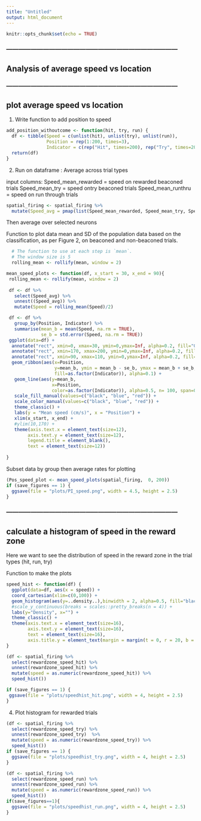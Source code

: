 ```yaml
---
title: "Untitled"
output: html_document
---
```


```r
knitr::opts_chunk$set(echo = TRUE)
```



### ------------------------------------------------------------------------------------ ###

## Analysis of average speed vs location 

### ------------------------------------------------------------------------------------ ###

## plot average speed vs location 

1. Write function to add position to speed
```r
add_position_withoutcome <- function(hit, try, run) {
  df <- tibble(Speed = c(unlist(hit), unlist(try), unlist(run)), 
               Position = rep(1:200, times=3), 
               Indicator = c(rep("Hit", times=200), rep("Try", times=200), rep("Run", times=200)))
  return(df)
}
```

2. Run on dataframe : Average across trial types

input columns: 
Speed_mean_rewarded = speed on rewarded beaconed trials
Speed_mean_try =  speed ontry beaconed trials
Speed_mean_runthru = speed on run through trials
```r
spatial_firing <- spatial_firing %>%
  mutate(Speed_avg = pmap(list(Speed_mean_rewarded, Speed_mean_try, Speed_mean_run), add_position_withoutcome))
```

Then average over selected neurons 

Function to plot data mean and SD of the population data based on the classification, as per Figure 2, on beaconed and non-beaconed trials.

```r
  # The function to use at each step is `mean`.
  # The window size is 5
  rolling_mean <- rollify(mean, window = 2)

```

```r
mean_speed_plots <- function(df, x_start = 30, x_end = 90){
 rolling_mean <- rollify(mean, window = 2)
 
 df <- df %>%
   select(Speed_avg) %>%
   unnest((Speed_avg)) %>%
   mutate(Speed = rolling_mean(Speed)/2)

 df <- df %>%
   group_by(Position, Indicator) %>%
   summarise(mean_b = mean(Speed, na.rm = TRUE),
             se_b = std.error(Speed, na.rm = TRUE))
 ggplot(data=df) +
  annotate("rect", xmin=0, xmax=30, ymin=0,ymax=Inf, alpha=0.2, fill="Grey60") +
  annotate("rect", xmin=170, xmax=200, ymin=0,ymax=Inf, alpha=0.2, fill="Grey60") +
  annotate("rect", xmin=90, xmax=110, ymin=0,ymax=Inf, alpha=0.2, fill="Chartreuse4") +
  geom_ribbon(aes(x=Position, 
                  y=mean_b, ymin = mean_b - se_b, ymax = mean_b + se_b, 
                  fill=as.factor(Indicator)), alpha=0.1) +
   geom_line(aes(y=mean_b, 
                 x=Position, 
                 color=as.factor(Indicator)), alpha=0.5, n= 100, span=0.2) +
   scale_fill_manual(values=c("black", "blue", "red")) +
   scale_color_manual(values=c("black", "blue", "red")) +
   theme_classic() +
   labs(y = "Mean speed (cm/s)", x = "Position") +
   xlim(x_start, x_end) +
   #ylim(10,170) +
   theme(axis.text.x = element_text(size=12),
        axis.text.y = element_text(size=12),
        legend.title = element_blank(),
        text = element_text(size=12))
 
}
```


Subset data by group then average rates for plotting          
```r
(Pos_speed_plot <- mean_speed_plots(spatial_firing,  0, 200))
if (save_figures == 1) {
  ggsave(file = "plots/PI_speed.png", width = 4.5, height = 2.5)
}
```



### ------------------------------------------------------------------------------------ ###

## calculate a histogram of speed in the reward zone

Here we want to see the distribution of speed in the reward zone in the trial types (hit, run, try)

Function to make the plots
```r
speed_hist <- function(df) {
  ggplot(data=df, aes(x = speed)) +
  coord_cartesian(xlim=c(0,100)) +
  geom_histogram(aes(y=..density..),binwidth = 2, alpha=0.5, fill="black") +
  #scale_y_continuous(breaks = scales::pretty_breaks(n = 4)) +
  labs(y="Density", x="") +
  theme_classic() +
  theme(axis.text.x = element_text(size=16),
        axis.text.y = element_text(size=16),
        text = element_text(size=16), 
        axis.title.y = element_text(margin = margin(t = 0, r = 20, b = 0, l = 0)))
}
```



```r
(df <- spatial_firing %>%
  select(rewardzone_speed_hit) %>%
  unnest(rewardzone_speed_hit) %>%
  mutate(speed = as.numeric(rewardzone_speed_hit)) %>%
  speed_hist())

if (save_figures == 1) {
 ggsave(file = "plots/speedhist_hit.png", width = 4, height = 2.5) 
}
```


4. Plot histogram for rewarded trials

```r
(df <- spatial_firing %>%
  select(rewardzone_speed_try) %>%
  unnest(rewardzone_speed_try)  %>%
  mutate(speed = as.numeric(rewardzone_speed_try)) %>%
  speed_hist())
if (save_figures == 1) {
  ggsave(file = "plots/speedhist_try.png", width = 4, height = 2.5)
}
```



```r
(df <- spatial_firing %>%
  select(rewardzone_speed_run) %>%
  unnest(rewardzone_speed_run) %>%
  mutate(speed = as.numeric(rewardzone_speed_run)) %>%
  speed_hist())
if(save_figures==1){
  ggsave(file = "plots/speedhist_run.png", width = 4, height = 2.5)
}
```




